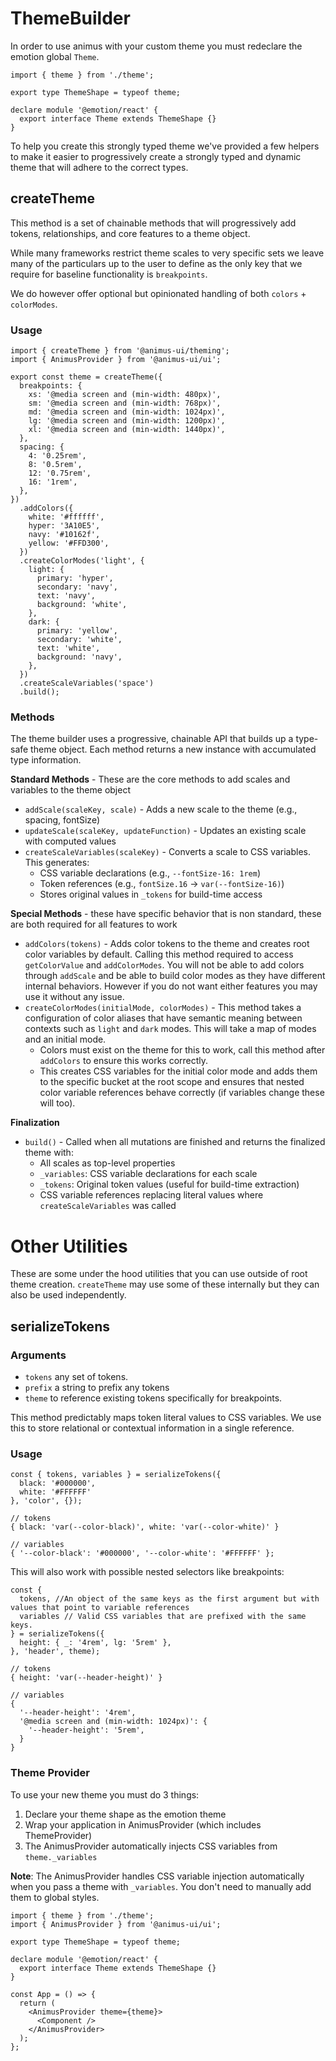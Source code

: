 <Meta title="Theming" />

# ThemeBuilder

In order to use animus with your custom theme you must redeclare the emotion global `Theme`.

```tsx
import { theme } from './theme';

export type ThemeShape = typeof theme;

declare module '@emotion/react' {
  export interface Theme extends ThemeShape {}
}
```

To help you create this strongly typed theme we've provided a few helpers to make it easier to progressively create a strongly typed and dynamic theme that will adhere to the correct types.

## createTheme

This method is a set of chainable methods that will progressively add tokens, relationships, and core features to a theme object.

While many frameworks restrict theme scales to very specific sets we leave many of the particulars up to the user to define as the only key that we require for baseline functionality is `breakpoints`.

We do however offer optional but opinionated handling of both `colors` + `colorModes`.

### Usage

```tsx
import { createTheme } from '@animus-ui/theming';
import { AnimusProvider } from '@animus-ui/ui';

export const theme = createTheme({
  breakpoints: {
    xs: '@media screen and (min-width: 480px)',
    sm: '@media screen and (min-width: 768px)',
    md: '@media screen and (min-width: 1024px)',
    lg: '@media screen and (min-width: 1200px)',
    xl: '@media screen and (min-width: 1440px)',
  },
  spacing: {
    4: '0.25rem',
    8: '0.5rem',
    12: '0.75rem',
    16: '1rem',
  },
})
  .addColors({
    white: '#ffffff',
    hyper: '3A10E5',
    navy: '#10162f',
    yellow: '#FFD300',
  })
  .createColorModes('light', {
    light: {
      primary: 'hyper',
      secondary: 'navy',
      text: 'navy',
      background: 'white',
    },
    dark: {
      primary: 'yellow',
      secondary: 'white',
      text: 'white',
      background: 'navy',
    },
  })
  .createScaleVariables('space')
  .build();
```

### Methods

The theme builder uses a progressive, chainable API that builds up a type-safe theme object. Each method returns a new instance with accumulated type information.

**Standard Methods** - These are the core methods to add scales and variables to the theme object

- `addScale(scaleKey, scale)` - Adds a new scale to the theme (e.g., spacing, fontSize)
- `updateScale(scaleKey, updateFunction)` - Updates an existing scale with computed values
- `createScaleVariables(scaleKey)` - Converts a scale to CSS variables. This generates:
  - CSS variable declarations (e.g., `--fontSize-16: 1rem`)
  - Token references (e.g., `fontSize.16` → `var(--fontSize-16)`)
  - Stores original values in `_tokens` for build-time access

**Special Methods** - these have specific behavior that is non standard, these are both required for all features to work

- `addColors(tokens)` - Adds color tokens to the theme and creates root color variables by default. Calling this method required to access `getColorValue` and `addColorModes`. You will not be able to add colors through `addScale` and be able to build color modes as they have different internal behaviors. However if you do not want either features you may use it without any issue.
- `createColorModes(initialMode, colorModes)` - This method takes a configuration of color aliases that have semantic meaning between contexts such as `light` and `dark` modes. This will take a map of modes and an initial mode.
  - Colors must exist on the theme for this to work, call this method after `addColors` to ensure this works correctly.
  - This creates CSS variables for the initial color mode and adds them to the specific bucket at the root scope and ensures that nested color variable references behave correctly (if variables change these will too).

**Finalization**

- `build()` - Called when all mutations are finished and returns the finalized theme with:
  - All scales as top-level properties
  - `_variables`: CSS variable declarations for each scale
  - `_tokens`: Original token values (useful for build-time extraction)
  - CSS variable references replacing literal values where `createScaleVariables` was called

# Other Utilities

These are some under the hood utilities that you can use outside of root theme creation. `createTheme` may use some of these internally but they can also be used independently.

## serializeTokens

### Arguments

- `tokens` any set of tokens.
- `prefix` a string to prefix any tokens
- `theme` to reference existing tokens specifically for breakpoints.

This method predictably maps token literal values to CSS variables. We use this to store relational or contextual information in a single reference.

### Usage

```tsx
const { tokens, variables } = serializeTokens({
  black: '#000000',
  white: '#FFFFFF'
}, 'color', {});

// tokens
{ black: 'var(--color-black)', white: 'var(--color-white)' }

// variables
{ '--color-black': '#000000', '--color-white': '#FFFFFF' };
```

This will also work with possible nested selectors like breakpoints:

```tsx
const {
  tokens, //An object of the same keys as the first argument but with values that point to variable references
  variables // Valid CSS variables that are prefixed with the same keys.
} = serializeTokens({
  height: { _: '4rem', lg: '5rem' },
}, 'header', theme);

// tokens
{ height: 'var(--header-height)' }

// variables
{
  '--header-height': '4rem',
  '@media screen and (min-width: 1024px)': {
    '--header-height': '5rem',
  }
}
```

### Theme Provider

To use your new theme you must do 3 things:

1. Declare your theme shape as the emotion theme
2. Wrap your application in AnimusProvider (which includes ThemeProvider)
3. The AnimusProvider automatically injects CSS variables from `theme._variables`

**Note**: The AnimusProvider handles CSS variable injection automatically when you pass a theme with `_variables`. You don't need to manually add them to global styles.

```tsx
import { theme } from './theme';
import { AnimusProvider } from '@animus-ui/ui';

export type ThemeShape = typeof theme;

declare module '@emotion/react' {
  export interface Theme extends ThemeShape {}
}

const App = () => {
  return (
    <AnimusProvider theme={theme}>
      <Component />
    </AnimusProvider>
  );
};
```
